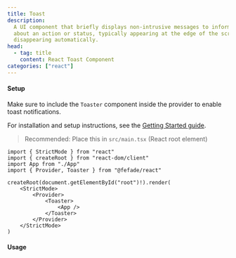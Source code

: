 ```yaml
---
title: Toast
description:
  A UI component that briefly displays non-intrusive messages to inform users
  about an action or status, typically appearing at the edge of the screen and
  disappearing automatically.
head:
  - tag: title
    content: React Toast Component
categories: ["react"]
---
```



#### Setup

Make sure to include the `Toaster` component inside the provider to enable toast
notifications.

For installation and setup instructions, see the
[Getting Started guide](/frameworks/react/getting-started).

> Recommended: Place this in `src/main.tsx` (React root element)

```tsx
import { StrictMode } from "react"
import { createRoot } from "react-dom/client"
import App from "./App"
import { Provider, Toaster } from "@fefade/react"

createRoot(document.getElementById("root")!).render(
	<StrictMode>
		<Provider>
			<Toaster>
				<App />
			</Toaster>
		</Provider>
	</StrictMode>
)
```

#### Usage

<PreviewTabs component="ToastPreview" ext="tsx">
	<ToastPreview client:load />
</PreviewTabs>
